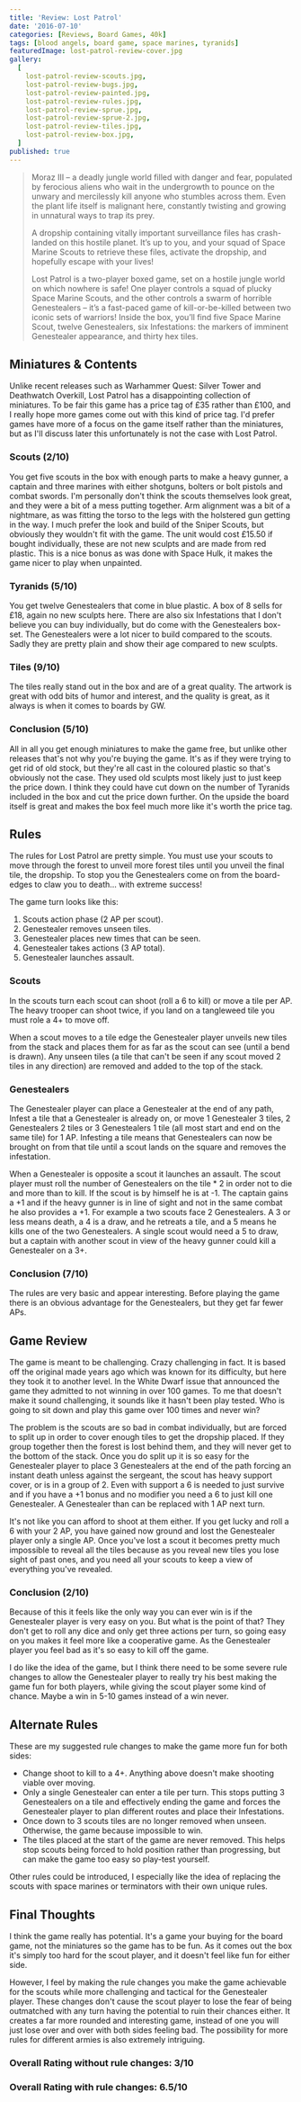 ```yaml
---
title: 'Review: Lost Patrol'
date: '2016-07-10'
categories: [Reviews, Board Games, 40k]
tags: [blood angels, board game, space marines, tyranids]
featuredImage: lost-patrol-review-cover.jpg
gallery:
  [
    lost-patrol-review-scouts.jpg,
    lost-patrol-review-bugs.jpg,
    lost-patrol-review-painted.jpg,
    lost-patrol-review-rules.jpg,
    lost-patrol-review-sprue.jpg,
    lost-patrol-review-sprue-2.jpg,
    lost-patrol-review-tiles.jpg,
    lost-patrol-review-box.jpg,
  ]
published: true
---
```


> Moraz III – a deadly jungle world filled with danger and fear, populated by ferocious aliens who wait in the
> undergrowth to pounce on the unwary and mercilessly kill anyone who stumbles across them. Even the plant life
> itself is malignant here, constantly twisting and growing in unnatural ways to trap its prey.
>
> A dropship containing vitally important surveillance files has crash-landed on this hostile planet. It’s up to you,
> and your squad of Space Marine Scouts to retrieve these files, activate the dropship, and hopefully escape with your
> lives!
>
> Lost Patrol is a two-player boxed game, set on a hostile jungle world on which nowhere is safe! One player controls
> a squad of plucky Space Marine Scouts, and the other controls a swarm of horrible Genestealers – it’s a fast-paced
> game of kill-or-be-killed between two iconic sets of warriors! Inside the box, you’ll find five Space Marine Scout,
> twelve Genestealers, six Infestations: the markers of imminent Genestealer appearance, and thirty hex tiles.

## Miniatures & Contents

Unlike recent releases such as Warhammer Quest: Silver Tower and Deathwatch Overkill, Lost Patrol has a disappointing
collection of miniatures. To be fair this game has a price tag of £35 rather than £100, and I really hope more games
come out with this kind of price tag. I'd prefer games have more of a focus on the game itself rather than the
miniatures, but as I'll discuss later this unfortunately is not the case with Lost Patrol.

### Scouts (2/10)

You get five scouts in the box with enough parts to make a heavy gunner, a captain and three marines with either
shotguns, bolters or bolt pistols and combat swords. I'm personally don't think the scouts themselves look great,
and they were a bit of a mess putting together. Arm alignment was a bit of a nightmare, as was fitting the torso
to the legs with the holstered gun getting in the way. I much prefer the look and build of the Sniper Scouts,
but obviously they wouldn't fit with the game. The unit would cost £15.50 if bought individually, these are not
new sculpts and are made from red plastic. This is a nice bonus as was done with Space Hulk, it makes the
game nicer to play when unpainted.

### Tyranids (5/10)

You get twelve Genestealers that come in blue plastic. A box of 8 sells for £18, again no new sculpts here. There
are also six Infestations that I don't believe you can buy individually, but do come with the Genestealers box-set. 
The Genestealers were a lot nicer to build compared to the scouts. Sadly they are pretty plain and show their age
compared to new sculpts.

### Tiles (9/10)

The tiles really stand out in the box and are of a great quality. The artwork is great with odd bits of humor and
interest, and the quality is great, as it always is when it comes to boards by GW.

### Conclusion (5/10)

All in all you get enough miniatures to make the game free, but unlike other releases that's not why you're buying
the game. It's as if they were trying to get rid of old stock, but they're all cast in the coloured plastic so that's
obviously not the case. They used old sculpts most likely just to just keep the price down. I think they could have
cut down on the number of Tyranids included in the box and cut the price down further. On the upside the board itself
is great and makes the box feel much more like it's worth the price tag.

## Rules

The rules for Lost Patrol are pretty simple. You must use your scouts to  move through the forest to unveil more
forest tiles until you unveil the final tile, the dropship. To stop you the Genestealers come on from the board-edges
to claw you to death... with extreme success!

The game turn looks like this:

1.  Scouts action phase (2 AP per scout).
2.  Genestealer removes unseen tiles.
3.  Genestealer places new times that can be seen.
4.  Genestealer takes actions (3 AP total).
5.  Genestealer launches assault.

### Scouts

In the scouts turn each scout can shoot (roll a 6 to kill) or move a tile per AP. The heavy trooper can shoot twice,
if you land on a tangleweed tile you must role a 4+ to move off.

When a scout moves to a tile edge the Genestealer player unveils new tiles from the stack and places them for as far 
as the scout can see (until a bend is drawn). Any unseen tiles (a tile that can't be seen if any scout moved 2 tiles
in any direction) are removed and added to the top of the stack.

### Genestealers

The Genestealer player can place a Genestealer at the end of any path, Infest a tile that a Genestealer is already
on, or move 1 Genestealer 3 tiles, 2 Genestealers 2 tiles or 3 Genestealers 1 tile (all most start and end on the
same tile) for 1 AP. Infesting a tile means that Genestealers can now be brought on from that tile until a scout
lands on the square and removes the infestation.

When a Genestealer is opposite a scout it launches an assault. The scout player must roll the number of Genestealers
on the tile \* 2 in order not to die and more than to kill. If the scout is by himself he is at -1\. The captain
gains a +1 and if the heavy gunner is in line of sight and not in the same combat he also provides a +1\. For example
a two scouts face 2 Genestealers. A 3 or less means death, a 4 is a draw, and he retreats a tile, and a 5 means he kills
one of the two Genestealers.  A single scout would need a 5 to draw, but a captain with another scout in view of the
heavy gunner could kill a Genestealer on a 3+.

### Conclusion (7/10)

The rules are very basic and appear interesting. Before playing the game there is an obvious advantage for the 
Genestealers, but they get far fewer APs.

## Game Review

The game is meant to be challenging. Crazy challenging in fact. It is based off the original made years ago which was
known for its difficulty, but here they took it to another level. In the White Dwarf issue that announced the game
they admitted to not winning in over 100 games. To me that doesn't make it sound challenging, it sounds like it
hasn't been play tested. Who is going to sit down and play this game over 100 times and never win?

The problem is the scouts are so bad in combat individually, but are forced to split up in order to cover enough
tiles to get the dropship placed. If they group together then the forest is lost behind them, and they will never get
to the bottom of the stack. Once you do split up it is so easy for the Genestealer player to place 3 Genestealers
at the end of the path forcing an instant death unless against the sergeant, the scout has heavy support cover,
or is in a group of 2.  Even with support a 6 is needed to just survive and if you have a +1 bonus and no modifier
you need a 6 to just kill one Genestealer. A Genestealer than can be replaced with 1 AP next turn.

It's not like you can afford to shoot at them either. If you get lucky and roll a 6 with your 2 AP, you have gained
now ground and lost the Genestealer player only a single AP. Once you've lost a scout it becomes pretty much
impossible to reveal all the tiles because as you reveal new tiles you lose sight of past ones, and you need all
your scouts to keep a view of everything you've revealed.

### Conclusion (2/10)

Because of this it feels like the only way you can ever win is if the Genestealer player is very easy on you. But
what is the point of that? They don't get to roll any dice and only get three actions per turn, so going easy on
you makes it feel more like a cooperative game. As the Genestealer player you feel bad as it's so easy to kill off
the game.

I do like the idea of the game, but I think there need to be some severe rule changes to allow the Genestealer
player to really try his best making the game fun for both players, while giving the scout player some kind of
chance. Maybe a win in 5-10 games instead of a win never.

## Alternate Rules

These are my suggested rule changes to make the game more fun for both sides:

- Change shoot to kill to a 4+. Anything above doesn't make shooting viable over moving.
- Only a single Genestealer can enter a tile per turn. This stops putting 3 Genestealers on a tile and effectively
  ending the game and forces the Genestealer player to plan different routes and place their Infestations.
- Once down to 3 scouts tiles are no longer removed when unseen. Otherwise, the game because impossible to win.
- The tiles placed at the start of the game are never removed. This helps stop scouts being forced to hold position
  rather than progressing, but can make the game too easy so play-test yourself.

Other rules could be introduced, I especially like the idea of replacing the scouts with space marines or terminators
with their own unique rules.

## Final Thoughts

I think the game really has potential. It's a game your buying for the board game, not the miniatures so the game has
to be fun. As it comes out the box it's simply too hard for the scout player, and it doesn't feel like fun for either
side.

However, I feel by making the rule changes you make the game achievable for the scouts while more challenging and
tactical for the Genestealer player. These changes don't cause the scout player to lose the fear of being outmatched 
with any turn having the potential to ruin their chances either. It creates a far more rounded and interesting game,
instead of one you will just lose over and over with both sides feeling bad. The possibility for more rules for
different armies is also extremely intriguing.

### Overall Rating without rule changes: 3/10

### Overall Rating with rule changes: 6.5/10
